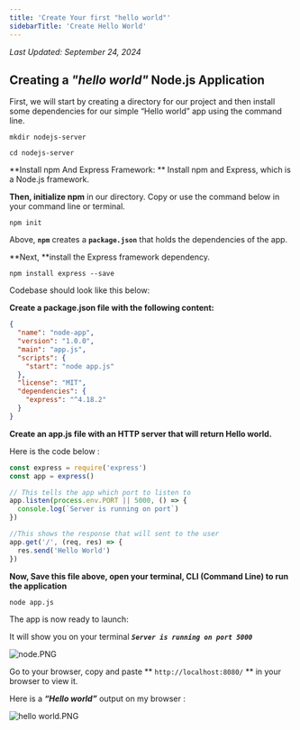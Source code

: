 ```yaml
---
title: 'Create Your first "hello world"'
sidebarTitle: 'Create Hello World'
---
```


_Last Updated: September 24, 2024_

## **Creating a _"hello world"_ Node.js Application**

First, we will start by creating a directory for our project and then install some dependencies for our simple “Hello
world” app using the command line.

```shell
mkdir nodejs-server

cd nodejs-server
```

**Install npm And Express Framework: ** Install npm and Express, which is a Node.js framework.

**Then, initialize npm** in our directory. Copy or use the command below in your command line or terminal.

```shell
npm init
```

Above, **`npm`** creates a **`package.json`** that holds the dependencies of the app.

**Next, **install the Express framework dependency.

```shell
npm install express --save
```

Codebase should look like this below:

**Create a package.json file with the following content:**

```json
{
  "name": "node-app",
  "version": "1.0.0",
  "main": "app.js",
  "scripts": {
    "start": "node app.js"
  },
  "license": "MIT",
  "dependencies": {
    "express": "^4.18.2"
  }
}
```

**Create an app.js file with an HTTP server that will return Hello world.**

Here is the code below :

```javascript
const express = require('express')
const app = express()

// This tells the app which port to listen to
app.listen(process.env.PORT || 5000, () => {
  console.log(`Server is running on port`)
})

//This shows the response that will sent to the user
app.get('/', (req, res) => {
  res.send('Hello World')
})
```

**Now, Save this file above, open your terminal, CLI (Command Line) to run the application**

```shell
node app.js
```

The app is now ready to launch:

It will show you on your terminal **_`Server is running on port 5000`_**

![](https://files.readme.io/e15a288-node.PNG 'node.PNG')

Go to your browser, copy and paste ** `http://localhost:8080/` ** in your browser to view it.

Here is a **_“Hello world”_** output on my browser :

![](https://files.readme.io/77b4901-hello_world.PNG 'hello world.PNG')
